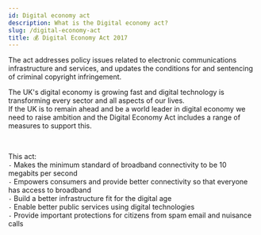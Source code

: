 ```yaml
---
id: Digital economy act
description: What is the Digital economy act?
slug: /digital-economy-act
title: 💰 Digital Economy Act 2017
---
```


<p className="grey">The act addresses policy issues related to electronic communications infrastructure and services, and updates the conditions for and sentencing of criminal copyright infringement.</p>

The UK's digital economy is growing fast and digital technology is transforming every sector and all aspects of our lives. <br />
If the UK is to remain ahead and be a world leader in digital economy we need to raise ambition and the Digital Economy Act includes a range of measures to support this. <br />

<br />

This act: <br />
`-` Makes the minimum standard of broadband connectivity to be 10 megabits per second <br />
`-` Empowers consumers and provide better connectivity so that everyone has access to broadband <br />
`-` Build a better infrastructure fit for the digital age <br />
`-` Enable better public services using digital technologies <br />
`-` Provide important protections for citizens from spam email and nuisance calls <br />

